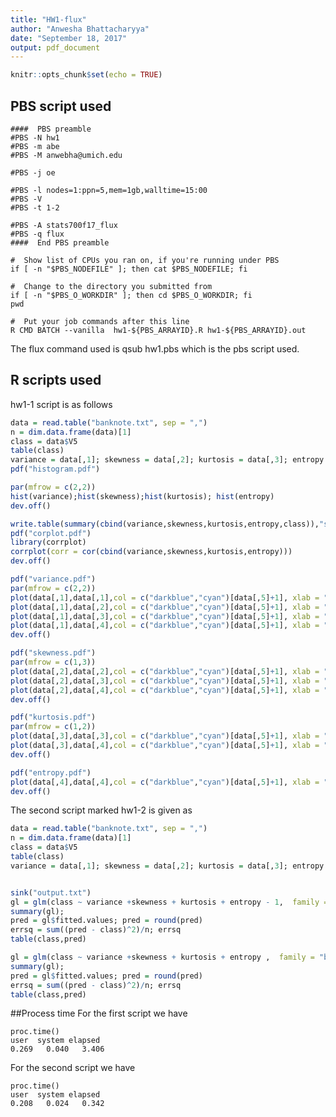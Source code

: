 ---
title: "HW1-flux"
author: "Anwesha Bhattacharyya"
date: "September 18, 2017"
output: pdf_document
---

```{r setup, include=FALSE}
knitr::opts_chunk$set(echo = TRUE)
```

## PBS script used
```
####  PBS preamble
#PBS -N hw1
#PBS -m abe
#PBS -M anwebha@umich.edu

#PBS -j oe

#PBS -l nodes=1:ppn=5,mem=1gb,walltime=15:00
#PBS -V
#PBS -t 1-2

#PBS -A stats700f17_flux
#PBS -q flux
####  End PBS preamble

#  Show list of CPUs you ran on, if you're running under PBS
if [ -n "$PBS_NODEFILE" ]; then cat $PBS_NODEFILE; fi

#  Change to the directory you submitted from
if [ -n "$PBS_O_WORKDIR" ]; then cd $PBS_O_WORKDIR; fi
pwd

#  Put your job commands after this line
R CMD BATCH --vanilla  hw1-${PBS_ARRAYID}.R hw1-${PBS_ARRAYID}.out
```
The flux command used is qsub hw1.pbs which is the pbs script used. 

## R scripts used

hw1-1 script is as follows

```{r}
data = read.table("banknote.txt", sep = ",")
n = dim.data.frame(data)[1]
class = data$V5
table(class)
variance = data[,1]; skewness = data[,2]; kurtosis = data[,3]; entropy = data[,4]
pdf("histogram.pdf")

par(mfrow = c(2,2))
hist(variance);hist(skewness);hist(kurtosis); hist(entropy)
dev.off()

write.table(summary(cbind(variance,skewness,kurtosis,entropy,class)),"summary.txt")
pdf("corplot.pdf")
library(corrplot)
corrplot(corr = cor(cbind(variance,skewness,kurtosis,entropy)))
dev.off()

pdf("variance.pdf")
par(mfrow = c(2,2))
plot(data[,1],data[,1],col = c("darkblue","cyan")[data[,5]+1], xlab = "variance", ylab  = "variance")
plot(data[,1],data[,2],col = c("darkblue","cyan")[data[,5]+1], xlab = "variance", ylab = "skewness")
plot(data[,1],data[,3],col = c("darkblue","cyan")[data[,5]+1], xlab = "variance", ylab = "kurtosis")
plot(data[,1],data[,4],col = c("darkblue","cyan")[data[,5]+1], xlab = "variance", ylab = "entropy")
dev.off()

pdf("skewness.pdf")
par(mfrow = c(1,3))
plot(data[,2],data[,2],col = c("darkblue","cyan")[data[,5]+1], xlab = "skewness", ylab = "skewness")
plot(data[,2],data[,3],col = c("darkblue","cyan")[data[,5]+1], xlab = "skewness", ylab = "kurtosis")
plot(data[,2],data[,4],col = c("darkblue","cyan")[data[,5]+1], xlab = "skewness", ylab = "entropy")
dev.off()

pdf("kurtosis.pdf")
par(mfrow = c(1,2))
plot(data[,3],data[,3],col = c("darkblue","cyan")[data[,5]+1], xlab = "kurtosis", ylab = "kurtosis")
plot(data[,3],data[,4],col = c("darkblue","cyan")[data[,5]+1], xlab = "kurtosis", ylab = "entropy")
dev.off()

pdf("entropy.pdf")
plot(data[,4],data[,4],col = c("darkblue","cyan")[data[,5]+1], xlab = "entropy", ylab = "entropy")
dev.off()
```

The second script marked hw1-2 is given as
```{r}
data = read.table("banknote.txt", sep = ",")
n = dim.data.frame(data)[1]
class = data$V5
table(class)
variance = data[,1]; skewness = data[,2]; kurtosis = data[,3]; entropy = data[,4]


sink("output.txt")
gl = glm(class ~ variance +skewness + kurtosis + entropy - 1,  family = "binomial")
summary(gl);
pred = gl$fitted.values; pred = round(pred)
errsq = sum((pred - class)^2)/n; errsq
table(class,pred)

gl = glm(class ~ variance +skewness + kurtosis + entropy ,  family = "binomial")
summary(gl);
pred = gl$fitted.values; pred = round(pred)
errsq = sum((pred - class)^2)/n; errsq
table(class,pred)

```
##Process time
For the first script we have
```
proc.time()
user  system elapsed 
0.269   0.040   3.406 
```

For the second script we have
```
proc.time()
user  system elapsed 
0.208   0.024   0.342 
```

